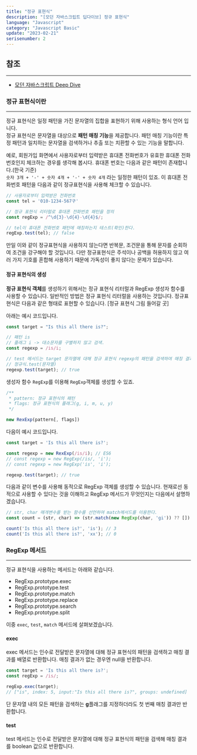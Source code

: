 ```yaml
---
title: "정규 표현식"
description: "[모던 자바스크립트 딥다이브] 정규 표현식"
language: "Javascript"
category: "Javascript Basic"
update: "2023-02-21"
serisenumber: 2
---
```

## 참조
---
- [모던 자바스크립트 Deep Dive](https://www.aladin.co.kr/shop/wproduct.aspx?ItemId=251552545)

### 정규 표현식이란
---
정규 표현식은 일정 패턴을 가진 문자열의 집합을 표현하기 위해 사용하는 형식 언어 입니다.  
정규 표현식은 문자열을 대상으로 <b>패턴 매칭 기능</b>을 제공합니다. 패턴 매칭 기능이란 특정 패턴과 일치하는 문자열을 검색하거나 추출 또는 치환할 수 있는 기능을 말합니다.

예로, 회원가입 화면에서 사용자로부터 입력받은 휴대폰 전화번호가 유효한 휴대폰 전화번호인지 체크하는 경우를 생각해 봅시다. 휴대폰 번호는 다음과 같은 패턴이 존재합니다.(한국 기준)  
`숫자 3개 + '-' + 숫자 4개 + '-' + 숫자 4개` 라는 일정한 패턴이 있죠. 이 휴대폰 전화번호 패턴을 다음과 같이 정규표현식을 사용해 체크할 수 있습니다.

```js
// 사용자로부터 입력받은 전화번호
const tel = '010-1234-567구'

// 정규 표현식 리터럴로 휴대폰 전화번호 패턴을 정의
const regExp = /^\d{3}-\d{4}-\d{4}$/;

// tel이 휴대폰 전화번호 패턴에 매칭하는지 테스트(확인)한다.
regExp.test(tel); // false
```

만일 이와 같이 정규표현식을 사용하지 않는다면 반복문, 조건문을 통해 문자를 순회하여 조건을 강구해야 할 것입니다. 다만 정규표현식은 주석이나 공백을 허용하지 않고 여러 가지 기호를 혼합해 사용하기 때문에 가독성이 좋지 않다는 문제가 있습니다.

#### 정규 표현식의 생성
<b>정규 표현식 객체</b>를 생성하기 위해서는 정규 표현식 리터럴과 RegExp 생성자 함수를 사용할 수 있습니다. 일반적인 방법은 정규 표현식 리터럴을 사용하는 것입니다. 정규표현식은 다음과 같은 형태로 표현할 수 있습니다.
[정규 표현식 그림 들어갈 곳]

아래는 예시 코드입니다.
```js
const target = "Is this all there is?";

// 패턴 is
// 플래그 i -> 대소문자를 구별하지 않고 검색.
const regexp = /is/i;

// test 메서드는 target 문자열에 대해 정규 표현식 regexp의 패턴을 검색하여 매칭 결과를 불리언 값으로 반환합니다.
// 정규식.test(문자열)
regexp.test(target); // true
```

생성자 함수 `RegExp`를 이용해 `RegExp`객체를 생성할 수 있죠.
```js
/**
 * pattern: 정규 표현식의 패턴
 * flags: 정규 표현식의 플래그(g, i, m, u, y)
 */

new RexExp(pattern[, flags])
```

다음이 예시 코드입니다.
```js
const target = 'Is this all there is?';

const regexp = new RexExp(/is/i); // ES6
// const regexp = new RegExp(/is/, 'i');
// const regexp = new RegExp('is', 'i');

regexp.test(target); // true
```
다음과 같이 변수를 사용해 동적으로 RegExp 객체를 생성할 수 있습니다. 현재로선 동적으로 사용할 수 있다는 것을 이해하고 RegExp 메서드가 무엇인지는 다음에서 설명하겠습니다.

```js
// str, char 매개변수를 받는 함수를 선언하여 match메서드를 이용한다. 
const count = (str, char) => (str.match(new RegExp(char, 'gi')) ?? []).length;

count('Is this all there is?', 'is'); // 3
count('Is this all there is?', 'xx'); // 0
```

### RegExp 메서드
---
정규 표현식을 사용하는 메서드는 아래와 같습니다.

- RegExp.prototype.exec
- RegExp.prototype.test
- RegExp.prototype.match
- RegExp.prototype.replace
- RegExp.prototype.search
- RegExp.prototype.split

이중 `exec`, `test`, `match` 메서드에 살펴보겠습니다.

#### exec
exec 메서드는 인수로 전달받은 문자열에 대해 정규 표현식의 패턴을 검색하고 매칭 결과를 배열로 반환합니다. 매칭 결과가 없는 경우엔 null을 반환합니다.

```js
const target = 'Is this all there is?';
const regExp = /is/;

regExp.exec(target);
// ["is", index: 5, input:"Is this all there is?", groups: undefined]
```
단 문자열 내의 모든 패턴을 검색하는 <b>g</b>플래그를 지정하더라도 첫 번째 매칭 결과만 반환합니다.

#### test
test 메서드는 인수로 전달받은 문자열에 대해 정규 표현식의 패턴을 검색해 매칭 결과를 boolean 값으로 반환합니다.
```js

```